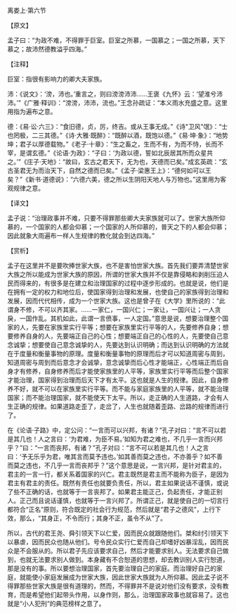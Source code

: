 

离娄上·第六节

【原文】

孟子曰：“为政不难，不得罪于巨室。巨室之所慕，一国慕之；一国之所慕，天下慕之；故沛然德教溢乎四海。”

【注释】

巨室：指很有影响力的卿大夫家族。

沛：《说文》：‘滂，沛也。’重言之，则曰滂滂沛沛……王褒《九怀》云：‘望淮兮沛沛。’”《广雅·释训》：“滂滂，沛沛，流也。”王念孙疏证：“本义雨水充盛之意。这里用指为遍布之意。

德：《易·讼·六三》：“食旧德，贞，厉，终吉。或从王事无成。”《诗"卫风"氓》：“士也罔极，二三其德。”《诗·大雅·既醉》：“既醉以酒，既饱以德。”《易·坤·象》：“地势坤；君子以厚德载物。”《老子·十章》：“生之畜之，生而不有，为而不恃，长而不宰，是谓玄德。”《论语·为政》：“子曰：‘为政以德，誓如北辰居其所而众星共之。’”《庄子·天地》：“故曰，玄古之君天下，无为也，天德而已矣。”成玄英疏：“玄古圣君无为而治天下，自然之德而已矣。”《孟子·梁惠王上》：“德何如可以王矣？”《新书·道德说》：“六德六美，德之所以生阴阳天地人与万物也。”这里用为客观规律之意。

【译文】

孟子说：“治理政事并不难，只要不得罪那些卿大夫家族就可以了。世家大族所仰慕的，一个国家的人都会仰慕；一个国家的人所仰慕的，普天之下的人都会仰慕；因此就象大雨遍布一样人生规律的教化就会到达四海。”

【赏析】

孟子在这里并不是要吹捧世家大族，也不是害怕世家大族。首先我们要弄清楚世家大族之所以能成为世家大族的原因，所谓的世家大族并不仅是靠侵略和剥削压迫人民而得来的，有很多是在建立和治理国家的过程中逐步形成的。也就是说，他们是在拥有一定的权力和地位后，使国家得到治理和发展，也使自己的家族得到治理和发展，因而代代相传，成为一个世家大族。这也是曾子在《大学》里所说的：“此谓身不修，不可以齐其家。……一家仁，一国兴仁；一家让，一国兴让；一人贪戾，一国作乱。其机如此，此谓一言偾事，一人定国。”意思是说，想要治理整个国家的人，先要在家族里实行平等；想要在家族里实行平等的人，先要修养自身；想要修养自身的人，先要端正自己的心性；想要端正自己的心性的人，先要使自己意念诚挚；想要使自己意念诚挚的人，先要达到认识明确；而达到认识明确的方法就在于度量和衡量事物的原理。度量和衡量事物的原理而后才可以知道周密与周到，知道周密与周到而后意念才会诚挚，意念诚挚而后心性才能端正，心性端正而后自身才有修养，自身修养而后才能使家族里的人平等，家族里实行平等而后整个国家才能治理，国家得到治理而后天下才有太平。这也就是人生的规律。因此，自身修养不好，就不可以在家族里实行平等。而不能与家庭家族里的人平等，就不能治理国家；而不能治理国家，就不能使天下太平。所以，走正确的人生道路，才会有人生正确的规律。如果道路走歪了，走岔了，人生也就随着歪路、岔路的规律而进行了。

在《论语·子路》中，定公问：“一言而可以兴邦，有诸？”孔子对曰：“言不可以若是其几也！人之言曰：‘为君难，为臣不易。’如知为君之难也，不几乎一言而兴邦乎？”曰：“一言而丧邦，有诸？”孔子对曰：“言不可以若是其几也！人之言曰：‘予无乐乎为君，唯其言而莫予违也。’如其善而莫之违也，不亦善乎？如不善而莫之违也，不几乎一言而丧邦乎？”这个意思是说，一言兴邦，是针对君主的，君主的一言一行，都关系着国家的兴亡。君主既然是君主而不能称为臣子，是因为君主有君主的责任。既然有责任也就要负责任，所以，君主如果说话不谨慎，或说了些不正确的话，也就等于一言丧邦了。如果君主能正己，负起责任，才能正别人。正己而且说话谨慎，也就等于一言兴邦了。所谓正己，就是使自己的一切言行都符合“正名”原则，符合既定的社会行为规范，然后就是“君子之德风”，上行下效，那么，“其身正，不令而行；其身不正，虽令不从”了。

所以，古代的君王尧、舜引领天下以仁爱，因而民众就跟随他们。桀和纣引领天下以暴虐，因而民众也随从他们。号令民众实行仁爱而自己却嗜好凶暴淫乱，因而民众是不会服从的。所以君子先应该要求自己，然后才能要求别人。无法要求自己做到，也就无法要求别人做到。本身藏有不合恕道的思想，却去教训别人实行恕道，那是没有的事。所以要想治理国家，首先要治理自己的家庭。而治理好自己的家庭，就能使小家庭发展成为世家大族，因此世家大族就为人所仰慕。因此孟子说不得罪那些世家大族是很有道理的，然而，不得罪并不是说对他们没有要求，没有教育，而是希望他们起带头作用，以身作则，那么，治理国家政事也就容易了。这也就是“小人犯刑”的典范榜样之意了。

